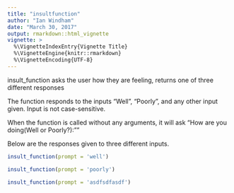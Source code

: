 ```yaml
---
title: "insultfunction"
author: "Ian Windham"
date: "March 30, 2017"
output: rmarkdown::html_vignette
vignette: >
  %\VignetteIndexEntry{Vignette Title}
  %\VignetteEngine{knitr::rmarkdown}
  %\VignetteEncoding{UTF-8}
---
```


insult_function asks the user how they are feeling, returns one of three different responses

The function responds to the inputs "Well", "Poorly", and any other input given.  Input is not case-sensitive.

When the function is called without any arguments, it will ask "How are you doing(Well or Poorly?):""

Below are the responses given to three different inputs.
```r
insult_function(prompt = 'well')
```
```r
insult_function(prompt = 'poorly')

```
```r
insult_function(prompt = 'asdfsdfasdf')

```

